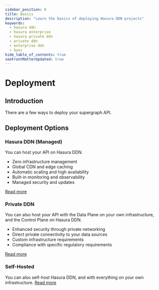 ```yaml
---
sidebar_position: 0
title: Basics
description: "Learn the basics of deploying Hasura DDN projects"
keywords:
  - hasura ddn
  - hasura enterprise
  - hasura private ddn
  - private ddn
  - enterprise ddn
  - byoc
hide_table_of_contents: true
seoFrontMatterUpdated: true
---
```



# Deployment

## Introduction

There are a few ways to deploy your supergraph API.

## Deployment Options

### Hasura DDN (Managed)

You can host your API on Hasura DDN.

- Zero infrastructure management
- Global CDN and edge caching
- Automatic scaling and high availability
- Built-in monitoring and observability
- Managed security and updates

[Read more](/deployment/hasura-ddn/index.mdx)

### Private DDN

You can also host your API with the Data Plane on your own infrastructure, and the Control Plane on Hasura DDN.

- Enhanced security through private networking
- Direct private connectivity to your data sources
- Custom infrastructure requirements
- Compliance with specific regulatory requirements

[Read more](/deployment/hasura-ddn/private-ddn/index.mdx)

### Self-Hosted

You can also self-host Hasura DDN, and with everything on your own infrastructure.
[Read more](/deployment/self-hosted/index.mdx)
